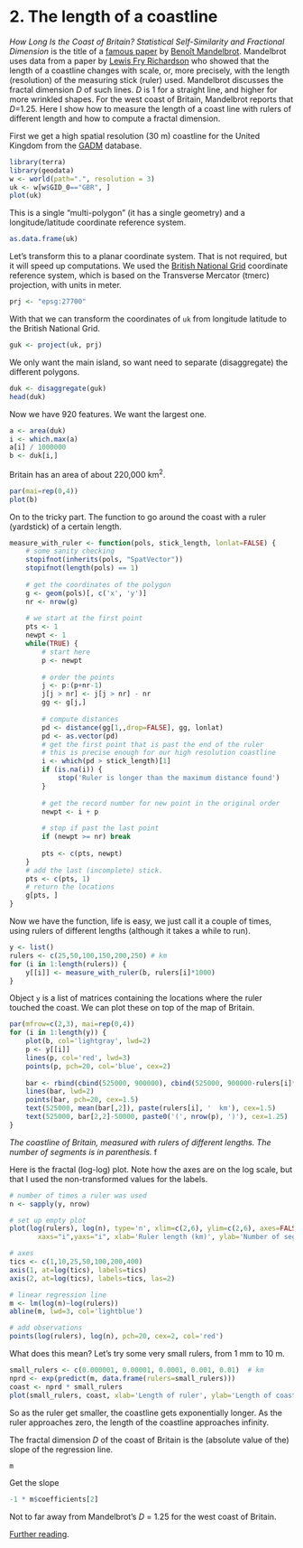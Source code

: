 # 2. The length of a coastline


*How Long Is the Coast of Britain? Statistical Self-Similarity and Fractional Dimension* is the title of a [famous paper](https://classes.soe.ucsc.edu/ams214/Winter09/foundingpapers/Mandelbrot1967.pdf) by [Benoît Mandelbrot](https://en.wikipedia.org/wiki/Benoit_Mandelbrot). Mandelbrot uses data from a paper by [Lewis Fry Richardson](https://en.wikipedia.org/wiki/Lewis_Fry_Richardson) who showed that the length of a coastline changes with scale, or, more precisely, with the length (resolution) of the measuring stick (ruler) used. Mandelbrot discusses the fractal dimension *D* of such lines. *D* is 1 for a straight line, and higher for more wrinkled shapes. For the west coast of Britain, Mandelbrot reports that *D*=1.25. Here I show how to measure the length of a coast line with rulers of different length and how to compute a fractal dimension. 

First we get a high spatial resolution (30 m) coastline for the United Kingdom from the [GADM](http://www.gadm.org) database.

```r
library(terra)
library(geodata)
w <- world(path=".", resolution = 3)
uk <- w[w$GID_0=="GBR", ]
plot(uk)
```

This is a single "multi-polygon" (it has a single geometry) and a longitude/latitude coordinate reference system. 
```r
as.data.frame(uk)
```

Let's transform this to a planar coordinate system. That is not required, but it will speed up computations. We used the [British National Grid](https://spatialreference.org/ref/epsg/osgb-1936-british-national-grid/) coordinate reference system, which is based on the Transverse Mercator (tmerc) projection, with units in meter.  

```r
prj <- "epsg:27700"
```

With that we can transform the coordinates of `uk` from longitude latitude to the British National Grid.

```r
guk <- project(uk, prj) 
```

We only want the main island, so want need to separate (disaggregate) the different polygons.

```r
duk <- disaggregate(guk)
head(duk)
```

Now we have 920 features. We want the largest one. 
```r
a <- area(duk)
i <- which.max(a)
a[i] / 1000000
b <- duk[i,]
```

Britain has an area of about 220,000 km^2^.

```r
par(mai=rep(0,4))
plot(b)
```

On to the tricky part. The function to go around the coast with a ruler (yardstick) of a certain length.

```r
measure_with_ruler <- function(pols, stick_length, lonlat=FALSE) {
	# some sanity checking
	stopifnot(inherits(pols, "SpatVector"))
	stopifnot(length(pols) == 1)
	
	# get the coordinates of the polygon
	g <- geom(pols)[, c('x', 'y')]
	nr <- nrow(g)
	
	# we start at the first point
	pts <- 1
	newpt <- 1
	while(TRUE) {
	    # start here
		p <- newpt
		
		# order the points 
		j <- p:(p+nr-1)
		j[j > nr] <- j[j > nr] - nr
		gg <- g[j,]
		
		# compute distances
		pd <- distance(gg[1,,drop=FALSE], gg, lonlat)
		pd <- as.vector(pd)
		# get the first point that is past the end of the ruler
		# this is precise enough for our high resolution coastline
		i <- which(pd > stick_length)[1]
		if (is.na(i)) {
			stop('Ruler is longer than the maximum distance found')
		}
		
		# get the record number for new point in the original order 
		newpt <- i + p
		
		# stop if past the last point
		if (newpt >= nr) break
		
		pts <- c(pts, newpt)
	}
	# add the last (incomplete) stick.
	pts <- c(pts, 1)
	# return the locations
	g[pts, ]
}
```

Now we have the function, life is easy, we just call it a couple of times, using rulers of different lengths (although it takes a while to run). 

```r
y <- list()
rulers <- c(25,50,100,150,200,250) # km
for (i in 1:length(rulers)) {
	y[[i]] <- measure_with_ruler(b, rulers[i]*1000)
}
```

Object `y` is a list of matrices containing the locations where the ruler touched the coast. We can plot these on top of the map of Britain.

```r
par(mfrow=c(2,3), mai=rep(0,4))
for (i in 1:length(y)) {
	plot(b, col='lightgray', lwd=2)
	p <- y[[i]]
	lines(p, col='red', lwd=3)
	points(p, pch=20, col='blue', cex=2)
	
    bar <- rbind(cbind(525000, 900000), cbind(525000, 900000-rulers[i]*1000))
	lines(bar, lwd=2)
	points(bar, pch=20, cex=1.5)
	text(525000, mean(bar[,2]), paste(rulers[i], '  km'), cex=1.5)
	text(525000, bar[2,2]-50000, paste0('(', nrow(p), ')'), cex=1.25)
}
```

*The coastline of Britain, measured with rulers of different lengths. The number of segments is in parenthesis.*
f

Here is the fractal (log-log) plot. Note how the axes are on the log scale, but that I used the non-transformed values for the labels. 

```r
# number of times a ruler was used
n <- sapply(y, nrow)

# set up empty plot
plot(log(rulers), log(n), type='n', xlim=c(2,6), ylim=c(2,6), axes=FALSE,
       xaxs="i",yaxs="i", xlab='Ruler length (km)', ylab='Number of segments')

# axes
tics <- c(1,10,25,50,100,200,400)
axis(1, at=log(tics), labels=tics)
axis(2, at=log(tics), labels=tics, las=2)

# linear regression line
m <- lm(log(n)~log(rulers))
abline(m, lwd=3, col='lightblue')

# add observations
points(log(rulers), log(n), pch=20, cex=2, col='red')
```

What does this mean? Let's try some very small rulers, from 1 mm to 10 m.

```r
small_rulers <- c(0.000001, 0.00001, 0.0001, 0.001, 0.01)  # km
nprd <- exp(predict(m, data.frame(rulers=small_rulers)))
coast <- nprd * small_rulers
plot(small_rulers, coast, xlab='Length of ruler', ylab='Length of coast', pch=20, cex=2, col='red')
```

So as the ruler get smaller, the coastline gets exponentially longer. As the ruler approaches zero, the length of the coastline approaches infinity. 

The fractal dimension *D* of the coast of Britain is the (absolute value of the) slope of the regression line.

```r
m
```

Get the slope 
```r
-1 * m$coefficients[2]
```

Not to far away from Mandelbrot's *D* = 1.25 for the west coast of Britain.

[Further reading](http://www.wahl.org/fe/HTML_version/link/FE4W/c4.htm).
